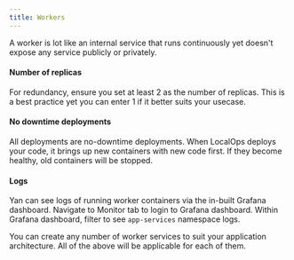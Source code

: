 ```yaml
---
title: Workers
---
```


A worker is lot like an internal service that runs continuously yet doesn't expose any service publicly or privately.

#### Number of replicas

For redundancy, ensure you set at least 2 as the number of replicas. This is a best practice yet you can enter 1 if it
better suits your usecase.

#### No downtime deployments

All deployments are no-downtime deployments. When LocalOps deploys your code, it brings up new containers with new code
first. If they become healthy, old containers will be stopped.

#### Logs

Yan can see logs of running worker containers via the in-built Grafana dashboard. Navigate to Monitor tab to login to
Grafana dashboard. Within Grafana dashboard, filter to see `app-services` namespace logs.

You can create any number of worker services to suit your application architecture. All of the above will be applicable
for each of them.
